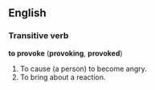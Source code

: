==English==
===Transitive verb===
'''to provoke''' ('''provoking''', '''provoked''')

#To cause (a person) to become angry.
#To bring about a reaction.